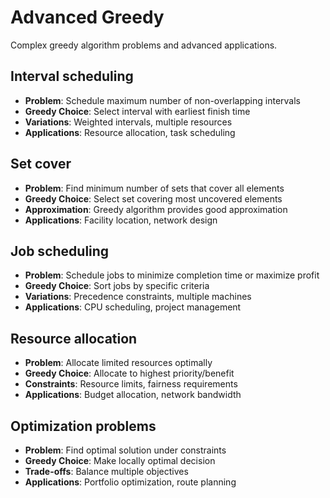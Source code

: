 # Advanced Greedy

Complex greedy algorithm problems and advanced applications.

## Interval scheduling

- **Problem**: Schedule maximum number of non-overlapping intervals
- **Greedy Choice**: Select interval with earliest finish time
- **Variations**: Weighted intervals, multiple resources
- **Applications**: Resource allocation, task scheduling

## Set cover

- **Problem**: Find minimum number of sets that cover all elements
- **Greedy Choice**: Select set covering most uncovered elements
- **Approximation**: Greedy algorithm provides good approximation
- **Applications**: Facility location, network design

## Job scheduling

- **Problem**: Schedule jobs to minimize completion time or maximize profit
- **Greedy Choice**: Sort jobs by specific criteria
- **Variations**: Precedence constraints, multiple machines
- **Applications**: CPU scheduling, project management

## Resource allocation

- **Problem**: Allocate limited resources optimally
- **Greedy Choice**: Allocate to highest priority/benefit
- **Constraints**: Resource limits, fairness requirements
- **Applications**: Budget allocation, network bandwidth

## Optimization problems

- **Problem**: Find optimal solution under constraints
- **Greedy Choice**: Make locally optimal decision
- **Trade-offs**: Balance multiple objectives
- **Applications**: Portfolio optimization, route planning
